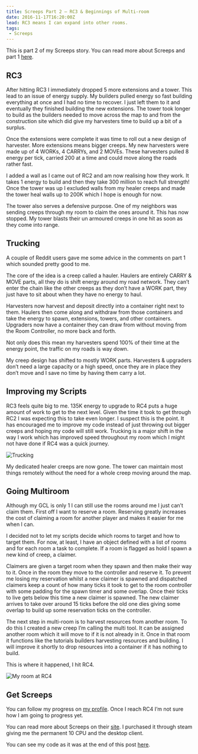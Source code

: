 ```yaml
---
title: Screeps Part 2 – RC3 & Beginnings of Multi-room
date: 2016-11-17T16:20:00Z
lead: RC3 means I can expand into other rooms.
tags:
 - Screeps
---
```

This is part 2 of my Screeps story.  You can read more about Screeps and part 1 [here](/2016/11/screeps-part-1-rc1-rc2/).

## RC3

After hitting RC3 I immediately dropped 5 more extensions and a tower. This lead to an issue of energy supply. My builders pulled energy so fast building everything at once and I had no time to recover. I just left them to it and eventually they finished building the new extensions. The tower took longer to build as the builders needed to move across the map to and from the construction site which did give my harvesters time to build up a bit of a surplus.

Once the extensions were complete it was time to roll out a new design of harvester. More extensions means bigger creeps. My new harvesters were made up of 4 WORKs, 4 CARRYs, and 2 MOVEs. These harvesters pulled 8 energy per tick, carried 200 at a time and could move along the roads rather fast.

I added a wall as I came out of RC2 and am now realising how they work. It takes 1 energy to build and then they take 300 million to reach full strength! Once the tower was up I excluded walls from my healer creeps and made the tower heal walls up to 200K which I hope is enough for now.

The tower also serves a defensive purpose. One of my neighbors was sending creeps through my room to claim the ones around it. This has now stopped. My tower blasts their un armoured creeps in one hit as soon as they come into range.

## Trucking

A couple of Reddit users gave me some advice in the comments on part 1 which sounded pretty good to me.

The core of the idea is a creep called a hauler. Haulers are entirely CARRY & MOVE parts, all they do is shift energy around my road network. They can’t enter the chain like the other creeps as they don’t have a WORK part, they just have to sit about when they have no energy to haul.

Harvesters now harvest and deposit directly into a container right next to them. Haulers then come along and withdraw from those containers and take the energy to spawn, extensions, towers, and other containers. Upgraders now have a container they can draw from without moving from the Room Controller, no more back and forth.

Not only does this mean my harvesters spend 100% of their time at the energy point, the traffic on my roads is way down.

My creep design has shifted to mostly WORK parts. Harvesters & upgraders don’t need a large capacity or a high speed, once they are in place they don’t move and I save no time by having them carry a lot.

## Improving my Scripts

RC3 feels quite big to me. 135K energy to upgrade to RC4 puts a huge amount of work to get to the next level. Given the time it took to get through RC2 I was expecting this to take even longer. I suspect this is the point. It has encouraged me to improve my code instead of just throwing out bigger creeps and hoping my code will still work. Trucking is a major shift in the way I work which has improved speed throughout my room which I might not have done if RC4 was a quick journey.

![Trucking](/img/posts/2016-11-17-screeps-part-2-rc3/trucking.png)

My dedicated healer creeps are now gone. The tower can maintain most things remotely without the need for a whole creep moving around the map.

## Going Multiroom

Although my GCL is only 1 I can still use the rooms around me I just can’t claim them. First off I want to reserve a room. Reserving greatly increases the cost of claiming a room for another player and makes it easier for me when I can.

I decided not to let my scripts decide which rooms to target and how to target them. For now, at least, I have an object defined with a list of rooms and for each room a task to complete. If a room is flagged as hold I spawn a new kind of creep, a claimer.

Claimers are given a target room when they spawn and then make their way to it. Once in the room they move to the controller and reserve it. To prevent me losing my reservation whilst a new claimer is spawned and dispatched claimers keep a count of how many ticks it took to get to the room controller with some padding for the spawn timer and some overlap. Once their ticks to live gets below this time a new claimer is spawned. The new claimer arrives to take over around 15 ticks before the old one dies giving some overlap to build up some reservation ticks on the controller.

The next step in multi-room is to harvest resources from another room. To do this I created a new creep I’m calling the multi tool. It can be assigned another room which it will move to if it is not already in it. Once in that room it functions like the tutorials builders harvesting resources and building. I will improve it shortly to drop resources into a container if it has nothing to build.

This is where it happened, I hit RC4.

![My room at RC4](/img/posts/2016-11-17-screeps-part-2-rc3/rc4.png)

## Get Screeps

You can follow my progress on [my profile](https://screeps.com/a/#!/profile/Arcath). Once I reach RC4 I’m not sure how I am going to progress yet.

You can read more about Screeps on their [site](https://screeps.com/). I purchased it through steam giving me the permanent 10 CPU and the desktop client.

You can see my code as it was at the end of this post [here](https://github.com/Arcath/screeps-code/tree/607a841ce24ab274e11f46bbcceae9114d4741ad).
